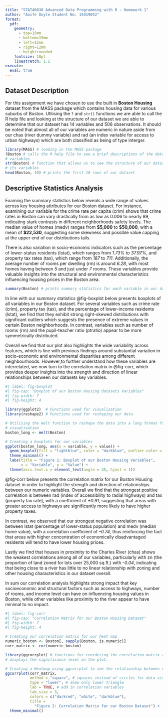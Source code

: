 ```yaml
---
title: "STAT40830 Advanced Data Programming with R - Homework 1"
author: "Aoife Doyle Student No: 15419052"
format: 
  pdf:
    geometry: 
      - top=15mm
      - bottom=15mm
      - left=12mm
      - right=12mm
      - heightrounded
    fontsize: 10pt  
    linestretch: 1.1  
execute:
  eval: true  
---
```



## Dataset Description

For this assignment we have chosen to use the built in **Boston Housing** 
dataset from the MASS package which contains housing data for various suburbs 
of Boston. Utliising the `?` and `str()` functions we are able to call the R 
help file and looking at the structure of our dataset we are able to determine 
that our dataset has 14 variables and 506 observations. It should be noted that 
almost all of our variables are numeric in nature aside from our chas 
(river dummy variable) and rad (an index variable for access to urban highways) 
which are both classified as being of type interger. 

```r
library(MASS) # loading in the MASS package
?Boston # calls the R help file to see a brief descriptions of the datasets 
# variables
str(Boston) # function that allows us to see the structure of our dataset and 
# its variables
head(Boston, 10) # prints the first 10 rows of our dataset

```

## Descriptive Statistics Analysis

Examing the summary statistics below reveals a wide range of values across key 
housing attributes for our Boston dataset. For instance, examining our variable 
for the crime rate per capita (crim) shows that crime rates in Boston can vary
drastically from as low as 0.006 to nearly 89, indicating stark contrasts in 
different neighborhoods safety levels. The median value of homes (medv) ranges 
from **$5,000** to **$50,000**, with a mean of **$22,530**, suggesting some 
skewness and possible value capping at the upper end of our distributions tails.

There is also variation in socio-economic indicators such as the percentage of 
lower-status residents (lstat), which ranges from *1.73%* to *37.97%*, and 
property tax rates (tax), which range from *187* to *711*. Additionally, the 
average number of rooms per dwelling (rm) is around *6.28*, with most homes 
having between *5* and just under *7* rooms. These variables provide valuable 
insights into the structural and environmental characteristics influencing 
housing prices in the Boston area.

```r
summary(Boston) # prints summary statistics for each variable in our dataset
```

In line with our summary statistics @fig-boxplot below presents boxplots 
of all variables in our Boston dataset. For several variables such as crime rate
(crim), property tax (tax), and the percentage of lower-income residents (lstat), 
we find that they exhibit strong right-skewed distributions with significant 
outliers which suggests the presence of extreme values in certain Boston 
neighborhoods. In contrast, variables such as number of rooms (rm) and the 
pupil-teacher ratio (ptratio) appear to be more symmetrically distributed. 

Overall we find that our plot also highlights the wide variability across 
features, which is line with previous findings around substantial variation in 
socio-economic and environmental disparities among different neighbourhoods. 
However,to further understand how these variables are interrelated, we now 
turn to the correlation matrix in @fig-corr, which provides deeper 
insights into the strength and direction of linear relationships between our 
datasets key variables.

```r
#| label: fig-boxplot
#| fig-cap: "Boxplot of our Boston Housing datasets Variables"
#| fig-width: 7
#| fig-height: 4

library(ggplot2)  # Functions used for visualization
library(reshape2) # Functions used for reshaping our data

# Utilising the melt function to reshape the data into a long format for data 
# visualisation
boston_long <- melt(Boston)

# Creating a boxplots for our variables
ggplot(boston_long, aes(x = variable, y = value)) +
  geom_boxplot(fill = "lightblue", color = "darkblue", outlier.color = "darkred") +
  theme_minimal() +
  labs(title = "Figure 1: Boxplot of our Boston Housing Variables",
       x = "Variable", y = "Value") +
  theme(axis.text.x = element_text(angle = 45, hjust = 1))

```

@fig-corr below presents the correlation matrix for our Boston Housing 
dataset in order to highlight the strength and direction of relationships 
between our numeric variables. Overall we find that the strongest positive 
correlation is between rad (index of accessibility to radial highways) and tax 
(property tax rate), with a coefficient of *+0.91*, suggesting that areas with 
greater access to highways are significantly more likely to have higher property 
taxes.

In contrast, we observed that our strongest negative correlation was between 
lstat (percentage of lower-status population) and medv (median home value), with
a correlation coefficient of *–0.74*, thus reinforcing the fact that areas with 
higher concentration of economically disadvantaged residents will tend to have 
lower housing prices.

Lastly we find that houses in proximity to the Charles River (chas) shows the 
weakest correlations among all of our variables, particularly with zn (the 
proportion of land zoned for lots over 25,000 sq.ft.) with *-0.04*, indicating 
that being close to a river has little to no linear relationship with zoning and 
other housing characteristics in our dataset overall.

In sum our correlation analysis highlights strong impact that key socioeconomic 
and structural factors such as access to highways, number of rooms, and income 
level can have on influencing housing values in Boston, while other variables 
like proximity to the river appear to have minimal to no impact.


```r
#| label: fig-corr
#| fig-cap: "Correlation Matrix for our Boston Housing Dataset"
#| fig-width: 7
#| fig-height: 4

# Creating our correlation matrix for our heat map
numeric_boston <- Boston[, sapply(Boston, is.numeric)]
corr_matrix <- cor(numeric_boston)

library(ggcorrplot) # functions for reordering the correlation matrix and 
# displays the significance level on the plot.

# Creating a Heatmap using ggcorrplot to see the relationship between variables
ggcorrplot(corr_matrix, 
           method = "square", # squares instead of circles for data visuals
           type = "lower", # show only lower triangle
           lab = TRUE, # add in correlation variables
           lab_size = 3, 
           colors = c("darkred", "white", "darkblue"),
           title = 
             "Figure 2: Correlation Matrix for our Boston Dataset") +
  theme_minimal()


```